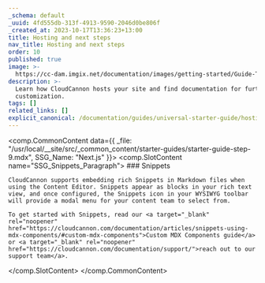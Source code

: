 ```yaml
---
_schema: default
_uuid: 4fd555db-313f-4913-9590-2046d0be806f
_created_at: 2023-10-17T13:36:23+13:00
title: Hosting and next steps
nav_title: Hosting and next steps
order: 10
published: true
image: >-
  https://cc-dam.imgix.net/documentation/images/getting-started/Guide-Thumbnails/CloudCannon-Getting-Started-Thumbnail-Nextjs.png
description: >-
  Learn how CloudCannon hosts your site and find documentation for further site
  customization.
tags: []
related_links: []
explicit_canonical: /documentation/guides/universal-starter-guide/hosting-and-next-steps/
---
```

<comp.CommonContent data={{ _file: "/usr/local/__site/src/_common_content/starter-guides/starter-guide-step-9.mdx", SSG_Name: "Next.js" }}>
  <comp.SlotContent name="SSG_Snippets_Paragraph">
    ### Snippets

    CloudCannon supports embedding rich Snippets in Markdown files when using the Content Editor. Snippets appear as blocks in your rich text view, and once configured, the Snippets icon in your WYSIWYG toolbar will provide a modal menu for your content team to select from.

    To get started with Snippets, read our <a target="_blank" rel="noopener" href="https://cloudcannon.com/documentation/articles/snippets-using-mdx-components/#custom-mdx-components">Custom MDX Components guide</a> or <a target="_blank" rel="noopener" href="https://cloudcannon.com/documentation/support/">reach out to our support team</a>.

  </comp.SlotContent>
</comp.CommonContent>
